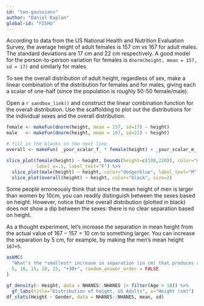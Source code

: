 ```yaml
---
id: "two-gaussians"
author: "Daniel Kaplan"
global-id: "FISHU"
---
```


According to data from the US National Health and Nutrition Evaluation Survey, the average height of adult females is 157 cm vs 167 for adult males. The standard deviations are 17 cm and 22 cm respectively. A good model for the person-to-person variation for females is `dnorm(height, mean = 157, sd = 17)` and similarly for males.

To see the overall distribution of adult height, regardless of sex, make a linear combination of the distribution for females and for males, giving each a scalar of one-half (since the population is roughly 50-50 female/male).

Open a `r sandbox_link()` and construct the linear combination function for the overall distribution. Use the scaffolding to plot out the distributions for the individual sexes and the overall distribution.

```r
female <- makeFun(dnorm(height, mean = 157, sd=17) ~ height)
male   <- makeFun(dnorm(height, mean = 167, sd=22) ~ height)

# fill in the blanks in the next line
overall <- makeFun( _your_scalar_f_ * female(height) + _your_scalar_m_ * male(height) ~ height)

slice_plot(female(height) ~ height, bounds(height=c(100,220)), color="orange3",
           label_x=.5, label_text="F") %>%
  slice_plot(male(height) ~ height, color="dodgerblue", label_text="M", label_x=.8) %>%
  slice_plot(overall(height) ~ height, color="black", size=2)

```

<!--
overall <- makeFun(female(height)/2 + male(height)/2 ~ height)
-->


Some people erroneously think that since the mean height of men is larger than women by 10cm, you can readily distinguish between the sexes based on height. However, notice that the overall distribution (plotted in black) does not show a dip between the sexes: there is no clear separation based on height. 

As a thought experiment, let's increase the separation in mean height from the actual value of $167-157=10$ cm to something larger. You can increase the separation by 5 cm, for example, by making the men's mean height `167+5`.

```r
askMC(
  "What's the *smallest* increase in separation (in cm) that produces a barely visible dip between the sexes in the overall height distribution?",
  5, 10, 15, 20, 25, "+30+", random_answer_order = FALSE 
)
```

```r
gf_density(~ Height, data = NHANES::NHANES |> filter(Age > 18)) %>%
  gf_labs(title="Distribution of height, US Adults", x="Height (cm)")
df_stats(Height ~ Gender, data = NHANES::NHANES, mean, sd)
```

